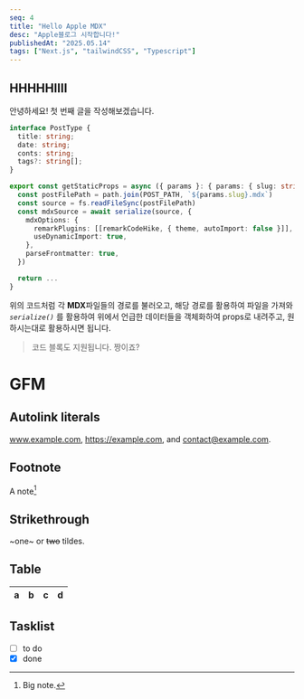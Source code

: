 ```yaml
---
seq: 4
title: "Hello Apple MDX"
desc: "Apple블로그 시작합니다!"
publishedAt: "2025.05.14"
tags: ["Next.js", "tailwindCSS", "Typescript"]
---
```


## HHHHHIIII

안녕하세요!
첫 번째 글을 작성해보겠습니다.

```typescript index.tsx
interface PostType {
  title: string;
  date: string;
  conts: string;
  tags?: string[];
}

export const getStaticProps = async ({ params }: { params: { slug: string } }) => {
  const postFilePath = path.join(POST_PATH, `${params.slug}.mdx`)
  const source = fs.readFileSync(postFilePath)
  const mdxSource = await serialize(source, {
    mdxOptions: {
      remarkPlugins: [[remarkCodeHike, { theme, autoImport: false }]],
      useDynamicImport: true,
    },
    parseFrontmatter: true,
  })

  return ...
}
```

위의 코드처럼 각 **MDX**파일들의 경로를 불러오고, 해당 경로를 활용하여 파일을 가져와 _`serialize()`_ 를 활용하여 위에서 언급한 데이터들을 객체화하여 props로 내려주고, 원하시는대로 활용하시면 됩니다.

> 코드 블록도 지원됩니다. 짱이죠?

# GFM

## Autolink literals

www.example.com, https://example.com, and contact@example.com.

## Footnote

A note[^1]

[^1]: Big note.

## Strikethrough

~one~ or ~~two~~ tildes.

## Table

| a   | b   |   c |  d  |
| --- | :-- | --: | :-: |

## Tasklist

- [ ] to do
- [x] done
